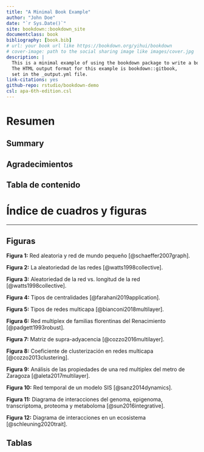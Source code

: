 ```yaml
--- 
title: "A Minimal Book Example"
author: "John Doe"
date: "`r Sys.Date()`"
site: bookdown::bookdown_site
documentclass: book
bibliography: [book.bib]
# url: your book url like https://bookdown.org/yihui/bookdown
# cover-image: path to the social sharing image like images/cover.jpg
description: |
  This is a minimal example of using the bookdown package to write a book.
  The HTML output format for this example is bookdown::gitbook,
  set in the _output.yml file.
link-citations: yes
github-repo: rstudio/bookdown-demo
csl: apa-6th-edition.csl
---
```


# Resumen {-}
## Summary {-}
## Agradecimientos {-}
## Tabla de contenido {-}
# Índice de cuadros y figuras {-}

----

## Figuras {-}

**Figura 1:** Red aleatoria y red de mundo pequeño [@schaeffer2007graph].

**Figura 2:** La aleatoriedad de las redes [@watts1998collective].

**Figura 3:** Aleatoriedad de la red vs. longitud de la red [@watts1998collective].

**Figura 4:** Tipos de centralidades [@farahani2019application].

**Figura 5:** Tipos de redes multicapa [@bianconi2018multilayer].

**Figura 6:** Red multiplex de familias florentinas del Renacimiento [@padgett1993robust].

**Figura 7:** Matriz de supra-adyacencia [@cozzo2016multilayer].

**Figura 8:** Coeficiente de clusterización en redes multicapa [@cozzo2013clustering].

**Figura 9:** Análisis de las propiedades de una red multiplex del metro de Zaragoza [@aleta2017multilayer].

**Figura 10:** Red temporal de un modelo SIS [@sanz2014dynamics].

**Figura 11:** Diagrama de interacciones del genoma, epigenoma, transcriptoma, proteoma y metaboloma [@sun2016integrative].

**Figura 12:** Diagrama de interacciones en un ecosistema [@schleuning2020trait].

## Tablas {-}
